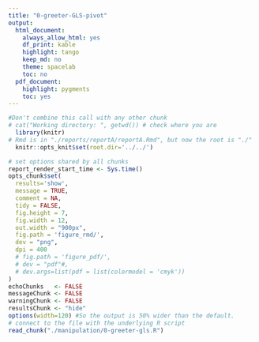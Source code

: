 ```yaml
---
title: "0-greeter-GLS-pivot"
output:
  html_document:
    always_allow_html: yes
    df_print: kable
    highlight: tango
    keep_md: no
    theme: spacelab
    toc: no
  pdf_document: 
    highlight: pygments
    toc: yes
---
```


<!-- These two chunks should be added in the beginning of every .Rmd that you want to source an .R script -->
<!--  The 1st mandatory chunck  -->
<!--  Set the working directory to the repository's base directory -->
```r
#Don't combine this call with any other chunk 
# cat("Working directory: ", getwd()) # check where you are
  library(knitr)
# Rmd is in "./reports/reportA/reportA.Rmd", but now the root is "./"
  knitr::opts_knit$set(root.dir='../../') 
```

<!--  The 2nd mandatory chunck  -->
<!-- Set the report-wide options, and point to the external code file. -->
```r
# set options shared by all chunks
report_render_start_time <- Sys.time()
opts_chunk$set(
  results='show', 
  message = TRUE,
  comment = NA, 
  tidy = FALSE,
  fig.height = 7, 
  fig.width = 12, 
  out.width = "900px",
  fig.path = 'figure_rmd/',     
  dev = "png",
  dpi = 400
  # fig.path = 'figure_pdf/',     
  # dev = "pdf"#,
  # dev.args=list(pdf = list(colormodel = 'cmyk'))
)
echoChunks   <- FALSE
messageChunk <- FALSE
warningChunk <- FALSE
resultsChunk <- "hide"
options(width=120) #So the output is 50% wider than the default.
# connect to the file with the underlying R script  
read_chunk("./manipulation/0-greeter-gls.R") 
```

<!-- Load 'sourced' R files.  Suppress the output when loading packages. --> 
```r
```

<!-- Load the sources.  Suppress the output when loading sources. --> 
```r
```

<!-- Load any Global functions and variables declared in the R file.  Suppress the output. --> 
```r
```

<!-- Declare any global functions specific to a Rmd output.  Suppress the output. --> 
```r
```

<!-- Load the datasets.   -->
```r
```

<!-- Inspect the datasets.   -->
```r
```

<!-- Tweak the datasets.   -->
```r
```


```r
```


```r
```


```r
```


```r
```



